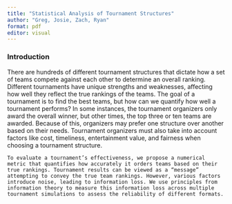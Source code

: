 ```yaml
---
title: "Statistical Analysis of Tournament Structures"
author: "Greg, Josie, Zach, Ryan"
format: pdf
editor: visual
---
```


### Introduction

There are hundreds of different tournament structures that dictate how a set of teams compete against each other to determine an overall ranking. Different tournaments have unique strengths and weaknesses, affecting how well they reflect the true rankings of the teams. The goal of a tournament is to find the best teams, but how can we quantify how well a tournament performs? In some instances, the tournament organizers only award the overall winner, but other times, the top three or ten teams are awarded. Because of this, organizers may prefer one structure over another based on their needs. Tournament organizers must also take into account factors like cost, timeliness, entertainment value, and fairness when choosing a tournament structure.

```         
To evaluate a tournament’s effectiveness, we propose a numerical metric that quantifies how accurately it orders teams based on their true rankings. Tournament results can be viewed as a “message” attempting to convey the true team rankings. However, various factors introduce noise, leading to information loss. We use principles from information theory to measure this information loss across multiple tournament simulations to assess the reliability of different formats.
```
